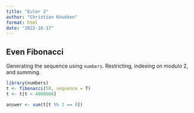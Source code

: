 ```yaml
---
title: "Euler 2"
author: "Christian Knudsen"
format: html
date: "2022-10-17"
---
```


## Even Fibonacci

Generating the sequence using `numbers`. Restricting, indexing on modulo 2, and
summing.

```r
library(numbers)
t <- fibonacci(50, sequence = T)
t <- t[t < 4000000]

answer <- sum(t[t %% 2 == 0])
```

